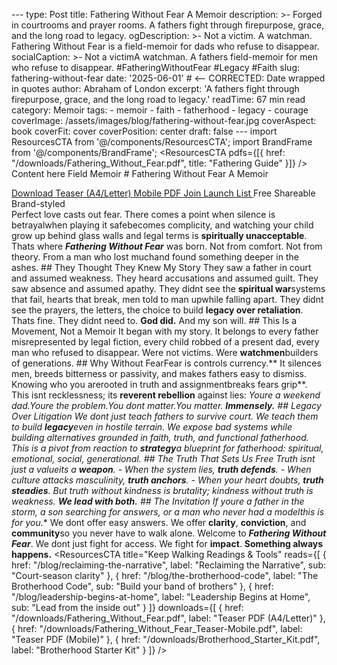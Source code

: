 --- type: Post title: Fathering Without Fear A Memoir description: >- Forged in courtrooms and prayer rooms. A fathers fight through firepurpose, grace, and the long road to legacy. ogDescription: >- Not a victim. A watchman. Fathering Without Fear is a field-memoir for dads who refuse to disappear. socialCaption: >- Not a victimA watchman. A fathers field-memoir for men who refuse to disappear. #FatheringWithoutFear #Legacy #Faith slug: fathering-without-fear date: '2025-06-01' # <-- CORRECTED: Date wrapped in quotes author: Abraham of London excerpt: 'A fathers fight through firepurpose, grace, and the long road to legacy.' readTime: 67 min read category: Memoir tags: - memoir - faith - fatherhood - legacy - courage coverImage: /assets/images/blog/fathering-without-fear.jpg coverAspect: book coverFit: cover coverPosition: center draft: false --- import ResourcesCTA from '@/components/ResourcesCTA'; import BrandFrame from '@/components/BrandFrame'; <ResourcesCTA pdfs={[{ href: "/downloads/Fathering_Without_Fear.pdf", title: "Fathering Guide" }]} /> <BrandFrame title="Legacy Tips" subtitle="Key Advice"> Content here </BrandFrame> <HeroEyebrow>Field Memoir</HeroEyebrow> # Fathering Without Fear A Memoir <div className="not-prose mt-4 mb-6 rounded-xl border border-lightGrey bg-warmWhite/70 p-4 shadow-card"> <div className="flex flex-wrap items-center gap-3"> <a href="/downloads/Fathering_Without_Fear.pdf" className="aol-btn rounded-full px-4 py-2"> Download Teaser (A4/Letter) </a> <a href="/downloads/Fathering_Without_Fear_Teaser-Mobile.pdf" className="rounded-full border border-lightGrey px-4 py-2 text-sm hover:bg-warmWhite"> Mobile PDF </a> <a href="/contact" className="rounded-full border border-lightGrey px-4 py-2 text-sm hover:bg-warmWhite"> Join Launch List </a> <span className="text-xs text-[color:var(--color-on-secondary)/0.6]">Free Shareable Brand-styled</span> </div> </div> <Verse cite="1 John 4:18"> Perfect love casts out fear. </Verse> There comes a point when silence is betrayalwhen playing it safebecomes complicity, and watching your child grow up behind glass walls and legal terms is **spiritually unacceptable**. Thats where ***Fathering Without Fear*** was born. Not from comfort. Not from theory. From a man who lost muchand found something deeper in the ashes. <Rule /> ## They Thought They Knew My Story They saw a father in court and assumed weakness. They heard accusations and assumed guilt. They saw absence and assumed apathy. <PullLine> They didnt see the **spiritual war**systems that fail, hearts that break, men told to man upwhile falling apart. They didnt see the prayers, the letters, the choice to build **legacy over retaliation**. </PullLine> Thats fine. They didnt need to. **God did.** And my son will. <Rule /> ## This Is a Movement, Not a Memoir It began with my story. It belongs to every father misrepresented by legal fiction, every child robbed of a present dad, every man who refused to disappear. Were not victims. Were **watchmen**builders of generations. <Rule /> ## Why Without FearFear is controls currency.** It silences men, breeds bitterness or passivity, and makes fathers easy to dismiss. Knowing who you arerooted in truth and assignmentbreaks fears grip**. This isnt recklessness; its **reverent rebellion** against lies: <PullLine subtle> *Youre a weekend dad.Youre the problem.You dont matter.You matter. **Immensely.** </PullLine> <Rule /> ## Legacy Over Litigation We dont just teach fathers to survive court. We teach them to build **legacy**even in hostile terrain. We expose bad systems while building alternatives grounded in faith, truth, and functional fatherhood. This is a pivot from reaction to **strategy**a blueprint for fatherhood: spiritual, emotional, social, generational. <Rule /> ## The Truth That Sets Us Free Truth isnt just a valueits a **weapon**. - When the system lies, **truth defends**. - When culture attacks masculinity, **truth anchors**. - When your heart doubts, **truth steadies**. But truth without kindness is brutality; kindness without truth is weakness. **We lead with both.** <Rule /> ## The Invitation <Note tone="key" title="Join the Movement"> If youre a father in the storm, a son searching for answers, or a man who never had a modelthis is for you.** We dont offer easy answers. We offer **clarity**, **conviction**, and **community**so you never have to walk alone. Welcome to ***Fathering Without Fear***. We dont just fight for access. We fight for **impact**. **Something always happens.** </Note> <ResourcesCTA title="Keep Walking Readings & Tools" reads={[ { href: "/blog/reclaiming-the-narrative", label: "Reclaiming the Narrative", sub: "Court-season clarity" }, { href: "/blog/the-brotherhood-code", label: "The Brotherhood Code", sub: "Build your band of brothers" }, { href: "/blog/leadership-begins-at-home", label: "Leadership Begins at Home", sub: "Lead from the inside out" } ]} downloads={[ { href: "/downloads/Fathering_Without_Fear.pdf", label: "Teaser PDF (A4/Letter)" }, { href: "/downloads/Fathering_Without_Fear_Teaser-Mobile.pdf", label: "Teaser PDF (Mobile)" }, { href: "/downloads/Brotherhood_Starter_Kit.pdf", label: "Brotherhood Starter Kit" } ]} /> <ShareRow text="Fathering Without Fear: a field-memoir for men who refuse to disappeartruth, legacy, and the long road of presence." hashtags="Fatherhood,Faith,Legacy" />

